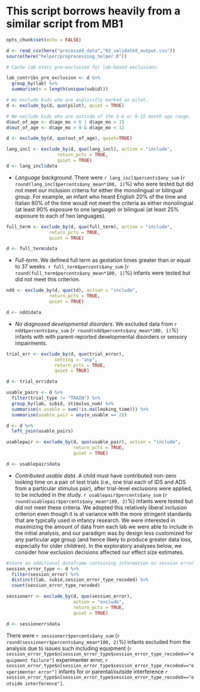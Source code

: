 
# This script borrows heavily from a similar script from MB1

```r
opts_chunk$set(echo = FALSE)
```

```r
d <- read_csv(here("processed_data","02_validated_output.csv"))
source(here("helper/preprocessing_helper.R"))
```

```r
# Cache lab stats pre-exclusion for lab-based exclusions. 

lab_contribs_pre_exclusion <- d %>%
  group_by(lab) %>%
  summarise(n = length(unique(subid)))
```

```r
# We exclude kids who are explicitly marked as pilot.
d <- exclude_by(d, quo(pilot), quiet = TRUE)
```

```r
# We exclude kids who are outside of the 3-6 or 9-15 month age range. 
d$out_of_age <- d$age_mo < 6 | d$age_mo > 15
d$out_of_age <- d$age_mo > 9 & d$age_mo < 12

d <- exclude_by(d, quo(out_of_age), quiet=TRUE)
```


```r
lang_incl <- exclude_by(d, quo(lang_incl), action = "include", 
                   return_pcts = TRUE, 
                   quiet = TRUE)
d <- lang_incl$data
```

* *Language background*. There were `r lang_incl$percents$any_sum` (`r round(lang_incl$percents$any_mean*100, 1)`%) who were tested but did not meet our inclusion criteria for either the monolingual or bilingual group.  For example, an infant who heard English 20% of the time and Italian 80% of the time woudl not meet the criteria as either monolingual (at least 90% exposure to one language) or bilingual (at least 25% exposure to each of two languages).


```r
full_term <- exclude_by(d, quo(full_term), action = "include", 
                return_pcts = TRUE, 
                quiet = TRUE)

d <- full_term$data
```

* *Full-term*. We defined full term as gestation times greater than or equal to 37 weeks. `r full_term$percents$any_sum` (`r round(full_term$percents$any_mean*100, 1)`%) infants were tested but did not meet this criterion.

```r
ndd <- exclude_by(d, quo(td), action = "include", 
                return_pcts = TRUE, 
                quiet = TRUE)

d <- ndd$data
```

* *No diagnosed developmental disorders*. We excluded data from `r ndd$percents$any_sum` (`r round(ndd$percents$any_mean*100, 1)`%) infants with with parent-reported developmental disorders or sensory impairments.

```r
trial_err <- exclude_by(d, quo(trial_error), 
                  setting = "any", 
                  return_pcts = TRUE, 
                  quiet = TRUE)

d <- trial_err$data
```


```r
usable_pairs <- d %>%
  filter(trial_type != "TRAIN") %>%
  group_by(lab, subid, stimulus_num) %>%
  summarise(n_usable = sum(!is.na(looking_time))) %>%
  summarise(usable_pair = any(n_usable == 2))
```


```r
d <- d %>% 
  left_join(usable_pairs) 

usablepair <- exclude_by(d, quo(usable_pair), action = "include", 
                         return_pcts = TRUE, 
                         quiet = TRUE)

d <- usablepair$data
```

* *Contributed usable data*. A child must have contributed non-zero looking time on a pair of test trials (i.e., one trial each of IDS and ADS from a particular stimulus pair), after trial-level exclusions were applied, to be included in the study. `r usablepair$percents$any_sum` (`r round(usablepair$percents$any_mean*100, 2)`%)  infants were tested but did not meet these criteria. We adopted this relatively liberal inclusion criterion even though it is at variance with the more stringent standards that are typically used in infancy research. We were interested in maximizing the amount of data from each lab we were able to include in the initial analysis, and our paradigm was by design less customized for any particular age group (and hence likely to produce greater data loss, especially for older children). In the exploratory analyses below, we consider how exclusion decisions affected our effect size estimates.


```r
#store an additional dataframe containing information on session error types
session_error_type <- d %>%
  filter(session_error) %>%
  distinct(lab, subid,session_error_type_recoded) %>%
  count(session_error_type_recoded)

sessionerr <- exclude_by(d, quo(session_error), 
                         action = "exclude", 
                         return_pcts = TRUE, 
                         quiet = TRUE)

d <- sessionerr$data
```

There were  `r sessionerr$percents$any_sum` (`r round(sessionerr$percents$any_mean*100, 2)`%) infants excluded from the analysis due to issues such including equipment (`r session_error_type$n[session_error_type$session_error_type_recoded=="equipment failure"]` experimenter error, `r session_error_type$n[session_error_type$session_error_type_recoded=="experimenter error"]` infants for or parental/outside interference `r session_error_type$n[session_error_type$session_error_type_recoded=="outside interference"]`.



